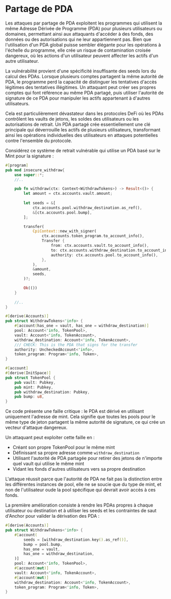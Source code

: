 
# Partage de PDA

Les attaques par partage de PDA exploitent les programmes qui utilisent la même Adresse Dérivée de Programme (PDA) pour plusieurs utilisateurs ou domaines, permettant ainsi aux attaquants d'accéder à des fonds, des données ou des autorisations qui ne leur appartiennent pas. Bien que l'utilisation d'un PDA global puisse sembler élégante pour les opérations à l'échelle du programme, elle crée un risque de contamination croisée dangereux, où les actions d'un utilisateur peuvent affecter les actifs d'un autre utilisateur.

La vulnérabilité provient d'une spécificité insuffisante des seeds lors du calcul des PDAs. Lorsque plusieurs comptes partagent la même autorité de PDA, le programme perd la capacité de distinguer les tentatives d'accès légitimes des tentatives illégitimes. Un attaquant peut créer ses propres comptes qui font référence au même PDA partagé, puis utiliser l'autorité de signature de ce PDA pour manipuler les actifs appartenant à d'autres utilisateurs.

Cela est particulièrement dévastateur dans les protocoles DeFi où les PDAs contrôlent les vaults de jetons, les soldes des utilisateurs ou les autorisations de retrait. Un PDA partagé crée essentiellement une clé principale qui déverrouille les actifs de plusieurs utilisateurs, transformant ainsi les opérations individuelles des utilisateurs en attaques potentielles contre l'ensemble du protocole.

<ArticleSection name="Anchor" id="anchor" level="h2" />

Considérez ce système de retrait vulnérable qui utilise un PDA basé sur le Mint pour la signature :

```rust
#[program]
pub mod insecure_withdraw{
    use super::*;
    //..

    pub fn withdraw(ctx: Context<WithdrawTokens>) -> Result<()> {
        let amount = ctx.accounts.vault.amount;
        
        let seeds = &[
            ctx.accounts.pool.withdraw_destination.as_ref(),
            &[ctx.accounts.pool.bump],
        ];

        transfer(
            CpiContext::new_with_signer(
                ctx.accounts.token_program.to_account_info(),
                Transfer {
                    from: ctx.accounts.vault.to_account_info(),
                    to: ctx.accounts.withdraw_destination.to_account_info(),
                    authority: ctx.accounts.pool.to_account_info(),
                },
            ),
            &amount,
            seeds,
        )?;

        Ok(())
    }
        
    //..
}

#[derive(Accounts)]
pub struct WithdrawTokens<'info> {
    #[account(has_one = vault, has_one = withdraw_destination)]
    pool: Account<'info, TokenPool>,
    vault: Account<'info, TokenAccount>,
    withdraw_destination: Account<'info, TokenAccount>,
    /// CHECK: This is the PDA that signs for the transfer
    authority: UncheckedAccount<'info>,
    token_program: Program<'info, Token>,
}

#[account]
#[derive(InitSpace)]
pub struct TokenPool {
    pub vault: Pubkey,
    pub mint: Pubkey,
    pub withdraw_destination: Pubkey,
    pub bump: u8,
}
```

Ce code présente une faille critique : le PDA est dérivé en utilisant uniquement l'adresse de mint. Cela signifie que toutes les pools pour le même type de jeton partagent la même autorité de signature, ce qui crée un vecteur d'attaque dangereux.

Un attaquant peut exploiter cette faille en :
- Créant son propre TokenPool pour le même mint
- Définissant sa propre adresse comme `withdraw_destination`
- Utilisant l'autorité de PDA partagée pour retirer des jetons de n'importe quel vault qui utilise le même mint
- Vidant les fonds d'autres utilisateurs vers sa propre destination

L'attaque réussit parce que l'autorité de PDA ne fait pas la distinction entre les différentes instances de pool, elle ne se soucie que du type de mint, et non de l'utilisateur oude la pool spécifique qui devrait avoir accès à ces fonds.

La première amélioration consiste à rendre les PDAs propres à chaque utilisateur ou destination et à utiliser les seeds et les contraintes de saut d'Anchor pour valider la dérivation des PDA :

```rust
#[derive(Accounts)]
pub struct WithdrawTokens<'info> {
    #[account(
        seeds = [withdraw_destination.key().as_ref()],
        bump = pool.bump,                             
        has_one = vault,                              
        has_one = withdraw_destination,              
    )]
    pool: Account<'info, TokenPool>,
    #[account(mut)]
    vault: Account<'info, TokenAccount>,
    #[account(mut)]
    withdraw_destination: Account<'info, TokenAccount>,
    token_program: Program<'info, Token>,
}
```
